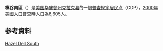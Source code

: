 {{Infobox settlement
|name                     = 榛谷南區
|official_name            = Hazel Dell South, Washington
|native_name              = Hazel Dell South{{en}}
|settlement_type          = [[普查规定居民点|CDP]]
|nickname                 = 
|motto                    = 

<!-- 圖片 -->
|image_skyline            = 
|imagesize                = 
|image_caption            = 
|image_flag               = 
|image_seal               = 

<!-- 地圖 -->
|image_map = Clark_County_Washington_Incorporated_and_Unincorporated_areas_Hazel_Dell_South_Highlighted.svg
|mapsize                  = 250px
|map_caption              = 榛谷南區位置圖
|image_map1               = 
|mapsize1                 = 
|map_caption1             = 

<!-- 行政區 -->
|subdivision_type         = [[國家|國家]]
|subdivision_name         = {{USA}}
|subdivision_type1        = [[美国州份|州]]
|subdivision_name1        = [[華盛頓州|華盛頓州]]
|subdivision_type2        = [[华盛顿州行政区划|郡]]
|subdivision_name2        = [[克拉克县_(华盛顿州)|克拉克县]]

<!-- 政府 -->
|government_footnotes     = 
|government_type          = 
|leader_title             = 
|leader_name              = 
|leader_title1            = 
|leader_name1             = 
|established_title        = 
|established_date         = 

<!-- 地區 -->
|unit_pref  =  
|area_footnotes           = 
|area_magnitude           = 
|area_total_km2           = 5.6
|area_land_km2            = 5.6
|area_water_km2           = 0.0
|area_total_sq_mi         = 2.2
|area_land_sq_mi          = 2.2
|area_water_sq_mi         = 0.0

<!-- 人口 -->
|population_as_of         = [[2000年美國人口普查|2000年]]
|population_footnotes     = 
|population_total         = 6605
|population_density_km2   = 1178.9
|population_density_sq_mi = 3053.4

<!-- 基本資料 -->
|timezone                 = [[太平洋時區|PST]]
|utc_offset               = -8
|timezone_DST             = PDT
|utc_offset_DST           = -7
|elevation_footnotes      =
|elevation_m              =
|elevation_ft             =
|coordinates_display      = inline,title
|coordinates_type         = region:US_type:city
|latd = 45 |latm = 40 |lats = 14 |latNS = N
|longd = 122 |longm = 40 |longs = 12 |longEW = W

<!-- 其它 -->
|postal_code_type         =
|postal_code              =
|area_code                =
|blank_name               = [[聯邦資訊處理標準|FIPS碼]]
|blank_info               = 53-30313{{GR|2}}
|blank1_name              = 
|blank1_info              = 
|website                  = 
|footnotes                = 
}}
'''榛谷南區'''（{{lang-en|'''Hazel Dell South'''}}）是[[美国|美国]][[华盛顿州|华盛顿州]][[克拉克县_(华盛顿州)|克拉克县]]的一個[[普查规定居民点|普查规定居民点]]（CDP），[[2000年美國人口普查|2000年美國人口普查]]時人口為6,605人。

== 参考資料 ==
{{reflist}}

{{Clark County, Washington}}

[[category:华盛顿州普查规定居民点|Hazel Dell South]]